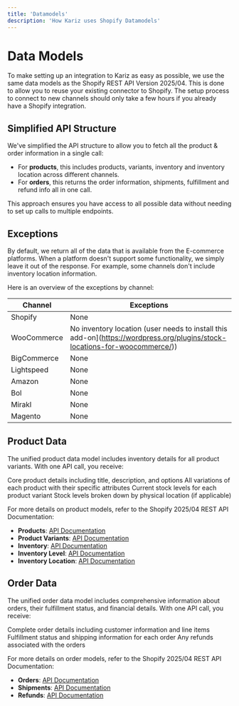 ```yaml
---
title: 'Datamodels'
description: 'How Kariz uses Shopify Datamodels'
---
```


# Data Models

To make setting up an integration to Kariz as easy as possible, we use the same data models as the Shopify REST API Version 2025/04. This is done to allow you to reuse your existing connector to Shopify. The setup process to connect to new channels should only take a few hours if you already have a Shopify integration.

## Simplified API Structure

We've simplified the API structure to allow you to fetch all the product & order information in a single call:

- For **products**, this includes products, variants, inventory and inventory location across different channels.
- For **orders**, this returns the order information, shipments, fulfillment and refund info all in one call.

This approach ensures you have access to all possible data without needing to set up calls to multiple endpoints.

## Exceptions

By default, we return all of the data that is available from the E-commerce platforms. When a platform doesn't support some functionality, we simply leave it out of the response. For example, some channels don't include inventory location information.

Here is an overview of the exceptions by channel:

| Channel | Exceptions |
| ------- | ---------- |
| Shopify | None |
| WooCommerce | No inventory location (user needs to install this add-on](https://wordpress.org/plugins/stock-locations-for-woocommerce/)) |
| BigCommerce | None |
| Lightspeed | None |
| Amazon | None |
| Bol | None |
| Mirakl | None |
| Magento | None |

## Product Data

The unified product data model includes inventory details for all product variants. With one API call, you receive:

<CardGroup cols={1}>
  <Card title="Products" icon="shirt">
    Core product details including title, description, and options
  </Card>
  <Card title="Product Variants" icon="palette">
    All variations of each product with their specific attributes
  </Card>
  <Card title="Inventory" icon="warehouse">
    Current stock levels for each product variant
  </Card>
  <Card title="Inventory Levels by Location" icon="location-dot">
    Stock levels broken down by physical location (if applicable)
  </Card>
</CardGroup>

For more details on product models, refer to the Shopify 2025/04 REST API Documentation:

- **Products**: [API Documentation](https://shopify.dev/docs/api/admin-rest/2025-04/resources/product)
- **Product Variants**: [API Documentation](https://shopify.dev/docs/api/admin-rest/2025-01/resources/product-variant)
- **Inventory**: [API Documentation](https://shopify.dev/docs/api/admin-rest/2025-01/resources/inventorylevel)
- **Inventory Level**: [API Documentation](https://shopify.dev/docs/api/admin-rest/2025-01/resources/inventorylevel)
- **Inventory Location**: [API Documentation](https://shopify.dev/docs/api/admin-rest/2025-01/resources/location)

## Order Data

The unified order data model includes comprehensive information about orders, their fulfillment status, and financial details. With one API call, you receive:

<CardGroup cols={1}>
  <Card title="Orders" icon="cart-shopping">
    Complete order details including customer information and line items
  </Card>
  <Card title="Shipments" icon="truck">
    Fulfillment status and shipping information for each order
  </Card>
  <Card title="Refunds" icon="rotate-left">
    Any refunds associated with the orders
  </Card>
</CardGroup>

For more details on order models, refer to the Shopify 2025/04 REST API Documentation:

- **Orders**: [API Documentation](https://shopify.dev/docs/api/admin-rest/2025-04/resources/order)
- **Shipments**: [API Documentation](https://shopify.dev/docs/api/admin-rest/2025-04/resources/fulfillment)
- **Refunds**: [API Documentation](http://shopify.dev/docs/api/admin-rest/2025-04/resources/refund)